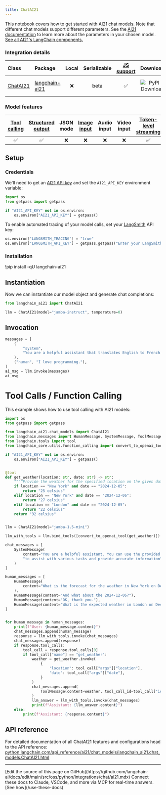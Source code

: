 ```yaml
---
title: ChatAI21
---
```


This notebook covers how to get started with AI21 chat models.
Note that different chat models support different parameters. See the [AI21 documentation](https://docs.ai21.com/reference) to learn more about the parameters in your chosen model.
[See all AI21's LangChain components.](https://pypi.org/project/langchain-ai21/)

### Integration details

| Class | Package | Local | Serializable | [JS support](https://js.langchain.com/docs/integrations/chat/__package_name_short_snake__) | Downloads | Version |
| :--- | :--- | :---: | :---: |  :---: | :---: | :---: |
| [ChatAI21](https://python.langchain.com/api_reference/ai21/chat_models/langchain_ai21.chat_models.ChatAI21.html#langchain_ai21.chat_models.ChatAI21) | [langchain-ai21](https://python.langchain.com/api_reference/ai21/index.html) | ❌ | beta | ✅ | ![PyPI - Downloads](https://img.shields.io/pypi/dm/langchain-ai21?style=flat-square&label=%20) | ![PyPI - Version](https://img.shields.io/pypi/v/langchain-ai21?style=flat-square&label=%20) |

### Model features

| [Tool calling](/oss/python/langchain/tools) | [Structured output](/oss/python/langchain/structured-output) | JSON mode | [Image input](/oss/python/langchain/messages#multimodal) | Audio input | Video input | [Token-level streaming](/oss/python/langchain/streaming/) | Native async | [Token usage](/oss/python/langchain/models#token-usage) | [Logprobs](/oss/python/langchain/models#log-probabilities) |
| :---: | :---: | :---: | :---: |  :---: | :---: | :---: | :---: | :---: | :---: |
| ✅ | ✅ | ❌ | ❌ | ❌ | ❌ | ✅ | ✅ | ✅ | ❌ |

## Setup

### Credentials

We'll need to get an [AI21 API key](https://docs.ai21.com/) and set the `AI21_API_KEY` environment variable:

```python
import os
from getpass import getpass

if "AI21_API_KEY" not in os.environ:
    os.environ["AI21_API_KEY"] = getpass()
```

To enable automated tracing of your model calls, set your [LangSmith](https://docs.smith.langchain.com/) API key:

```python
os.environ["LANGSMITH_TRACING"] = "true"
os.environ["LANGSMITH_API_KEY"] = getpass.getpass("Enter your LangSmith API key: ")
```

### Installation

!pip install -qU langchain-ai21

## Instantiation

Now we can instantiate our model object and generate chat completions:

```python
from langchain_ai21 import ChatAI21

llm = ChatAI21(model="jamba-instruct", temperature=0)
```

## Invocation

```python
messages = [
    (
        "system",
        "You are a helpful assistant that translates English to French. Translate the user sentence.",
    ),
    ("human", "I love programming."),
]
ai_msg = llm.invoke(messages)
ai_msg
```

# Tool Calls / Function Calling

This example shows how to use tool calling with AI21 models:

```python
import os
from getpass import getpass

from langchain_ai21.chat_models import ChatAI21
from langchain.messages import HumanMessage, SystemMessage, ToolMessage
from langchain.tools import tool
from langchain_core.utils.function_calling import convert_to_openai_tool

if "AI21_API_KEY" not in os.environ:
    os.environ["AI21_API_KEY"] = getpass()


@tool
def get_weather(location: str, date: str) -> str:
    """“Provide the weather for the specified location on the given date.”"""
    if location == "New York" and date == "2024-12-05":
        return "25 celsius"
    elif location == "New York" and date == "2024-12-06":
        return "27 celsius"
    elif location == "London" and date == "2024-12-05":
        return "22 celsius"
    return "32 celsius"


llm = ChatAI21(model="jamba-1.5-mini")

llm_with_tools = llm.bind_tools([convert_to_openai_tool(get_weather)])

chat_messages = [
    SystemMessage(
        content="You are a helpful assistant. You can use the provided tools "
        "to assist with various tasks and provide accurate information"
    )
]

human_messages = [
    HumanMessage(
        content="What is the forecast for the weather in New York on December 5, 2024?"
    ),
    HumanMessage(content="And what about the 2024-12-06?"),
    HumanMessage(content="OK, thank you."),
    HumanMessage(content="What is the expected weather in London on December 5, 2024?"),
]


for human_message in human_messages:
    print(f"User: {human_message.content}")
    chat_messages.append(human_message)
    response = llm_with_tools.invoke(chat_messages)
    chat_messages.append(response)
    if response.tool_calls:
        tool_call = response.tool_calls[0]
        if tool_call["name"] == "get_weather":
            weather = get_weather.invoke(
                {
                    "location": tool_call["args"]["location"],
                    "date": tool_call["args"]["date"],
                }
            )
            chat_messages.append(
                ToolMessage(content=weather, tool_call_id=tool_call["id"])
            )
            llm_answer = llm_with_tools.invoke(chat_messages)
            print(f"Assistant: {llm_answer.content}")
    else:
        print(f"Assistant: {response.content}")
```

## API reference

For detailed documentation of all ChatAI21 features and configurations head to the API reference: [python.langchain.com/api_reference/ai21/chat_models/langchain_ai21.chat_models.ChatAI21.html](https://python.langchain.com/api_reference/ai21/chat_models/langchain_ai21.chat_models.ChatAI21.html)

---

<Callout icon="pen-to-square" iconType="regular">
    [Edit the source of this page on GitHub](https://github.com/langchain-ai/docs/edit/main/src/oss/python/integrations/chat/ai21.mdx)
</Callout>
<Tip icon="terminal" iconType="regular">
    Connect these docs to Claude, VSCode, and more via MCP for    real-time answers. [See how](/use-these-docs)
</Tip>
